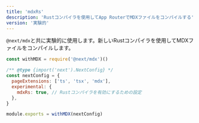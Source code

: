 ```yaml
---
title: 'mdxRs'
description: 'Rustコンパイラを使用してApp RouterでMDXファイルをコンパイルする'
version: '実験的'
---
```


`@next/mdx`と共に実験的に使用します。新しいRustコンパイラを使用してMDXファイルをコンパイルします。

```js filename="next.config.js"
const withMDX = require('@next/mdx')()

/** @type {import('next').NextConfig} */
const nextConfig = {
  pageExtensions: ['ts', 'tsx', 'mdx'],
  experimental: {
    mdxRs: true, // Rustコンパイラを有効にするための設定
  },
}

module.exports = withMDX(nextConfig)
```